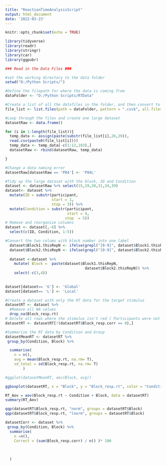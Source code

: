 ```yaml
---
title: "ReactionTimeAnalysisScript"
output: html_document
date: '2022-03-23'
---
```


```r
knitr::opts_chunk$set(echo = TRUE)
```

```r
library(tidyverse)
library(readr)
library(stringr)
library(car)
library(ggpubr)

```


```r
### Read in the Data Files ###

#set the working directory to the data folder
setwd("D:/Python Scripts/")

#Define the filepath for where the data is coming from
dataFolder <- "D:/Python Scripts/RTData"
```

```r
#Create a list of all the datafiles in the folder, and then convert to a list object - needs full names for the file path
file_list <- list.files(path = dataFolder, pattern = ".csv$", all.files = TRUE, full.names = TRUE, recursive = TRUE)

```


```r
#Loop through the files and create one large dataset
datasetRaw <- data.frame()

for (i in 1:length(file_list)){
  temp_data <- assign(paste(substr(file_list[i],26,29)),  
  read.csv(paste0(file_list[i])))
  temp_data <- temp_data[-c(1:12,103),]
  datasetRaw <- rbind(datasetRaw, temp_data)

}

#Change a data naming error
datasetRaw[datasetRaw == 'P04'] <- 'P04L'

```


```r
#Tidy up the large datasat with the block, ID and Condition
dataset <- datasetRaw %>% select(15,19,30,31,34,39)
dataset<- dataset %>%
  mutate(ID = substr(participant,
                     start = 1,
                     stop = 3)) %>%
  mutate(Condition = substr(participant,
                            start = 4,
                           stop  = 5))
# Remove and reorganise columns
dataset <- dataset[,-6] %>%
  select(c(ID, Condition, 1:5))

#Convert the two colums with block number into one label
  dataset$Block1.thisRepN <- ifelse(grepl("[0-9]", dataset$Block1.thisRepN), "Control", "")
  dataset$Block2.thisRepN <- ifelse(grepl("[0-9]", dataset$Block2.thisRepN), "Experiment", "")
  
  dataset <-dataset %>% 
    mutate( Block =  paste(dataset$Block1.thisRepN, 
                                    dataset$Block2.thisRepN)) %>% 
    select(-c(3,4))
  
  
dataset[dataset== 'G'] <- 'Global'
dataset[dataset== 'L'] <- 'Local'

```


```r
#Create a dataset with only the RT data for the target stimulus
datasetRT <- dataset %>% 
  #Remove all NA values
  drop_na(Block_resp.rt)
# Delete all rows where the stimulus isn't red ( Participants were not correct)
datasetRT <- datasetRT[!(datasetRT$Block_resp.corr == 0),]
```




```r
#Summarise the RT data by Condition and Group
datasetMeanRT <- datasetRT %>% 
 group_by(Condition, Block) %>% 

  summarise(
    n = n(),
    avg = mean(Block_resp.rt, na.rm= T),
    sd_total = sd(Block_resp.rt, na.rm= T) 
        )
```

```r
#ggplot(datasetMeanRT, aes(Block, avg))

ggboxplot(datasetRT, x = "Block", y = "Block_resp.rt", color = "Condition")

```


```r

RT_Aov = aov(Block_resp.rt ~ Condition + Block, data = datasetRT) 
summary(RT_Aov)

```




```r
qqp(datasetRT$Block_resp.rt, "norm", groups = datasetRT$Block)
qqp(datasetRT$Block_resp.rt, "lnorm", groups = datasetRT$Block)


```





```r

datasetCorr <- dataset %>% 
 group_by(Condition, Block) %>% 
  summarise(
    n =n(),
    Correct = (sum(Block_resp.corr) / n() )* 100
    
    
    
  )


```
```r


```


